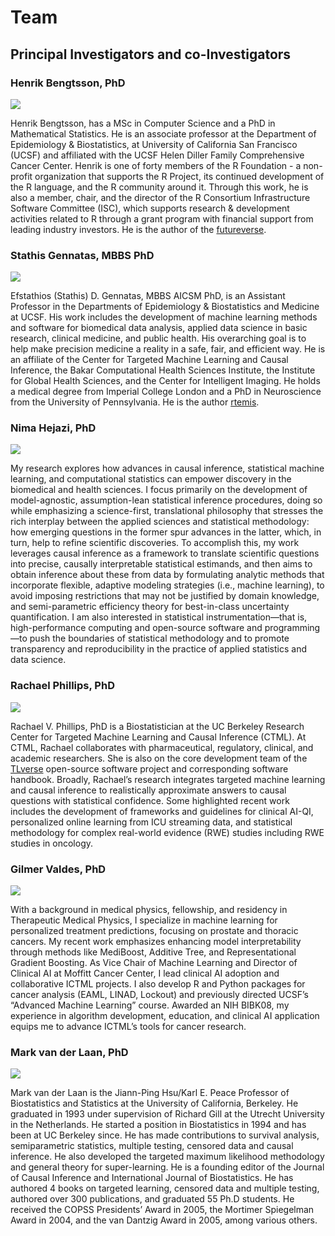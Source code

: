 # Team {#sec-team}

## Principal Investigators and co-Investigators

::: {.h3container}

### Henrik Bengtsson, PhD

::: {.imgtxt}

![](assets/Bengtsson_Henrik.webp){.left-aligned-img}

Henrik Bengtsson, has a MSc in Computer Science and a PhD in Mathematical Statistics. He is an associate professor at the Department of Epidemiology & Biostatistics, at University of California San Francisco (UCSF) and affiliated with the UCSF Helen Diller Family Comprehensive Cancer Center.
Henrik is one of forty members of the R Foundation - a non-profit organization that supports the R Project, its continued development of the R language, and the R community around it. Through this work, he is also a member, chair, and the director of the R Consortium Infrastructure Software Committee (ISC), which supports research & development activities related to R through a grant program with financial support from leading industry investors. He is the author of the [futureverse](https://www.futureverse.org/).

:::

### Stathis Gennatas, MBBS PhD

::: {.imgtxt}

![](assets/Gennatas_Stathis.webp){.left-aligned-img}

Efstathios (Stathis) D. Gennatas, MBBS AICSM PhD, is an Assistant Professor in the Departments of Epidemiology & Biostatistics and Medicine at UCSF. His work includes the development of machine learning methods and software for biomedical data analysis, applied data science in basic research, clinical medicine, and public health. His overarching goal is to help make precision medicine a reality in a safe, fair, and efficient way. He is an affiliate of the Center for Targeted Machine Learning and Causal Inference, the Bakar Computational Health Sciences Institute, the Institute for Global Health Sciences, and the Center for Intelligent Imaging. He holds a medical degree from Imperial College London and a PhD in Neuroscience from the University of Pennsylvania. He is the author [rtemis](https://rtemis.org).

:::

### Nima Hejazi, PhD

::: {.imgtxt}

![](assets/Hejazi_Nima.webp){.left-aligned-img}

My research explores how advances in causal inference, statistical machine learning, and computational statistics can empower discovery in the biomedical and health sciences. I focus primarily on the development of model-agnostic, assumption-lean statistical inference procedures, doing so while emphasizing a science-first, translational philosophy that stresses the rich interplay between the applied sciences and statistical methodology: how emerging questions in the former spur advances in the latter, which, in turn, help to refine scientific discoveries. To accomplish this, my work leverages causal inference as a framework to translate scientific questions into precise, causally interpretable statistical estimands, and then aims to obtain inference about these from data by formulating analytic methods that incorporate flexible, adaptive modeling strategies (i.e., machine learning), to avoid imposing restrictions that may not be justified by domain knowledge, and semi-parametric efficiency theory for best-in-class uncertainty quantification. I am also interested in statistical instrumentation---that is, high-performance computing and open-source software and programming---to push the boundaries of statistical methodology and to promote transparency and reproducibility in the practice of applied statistics and data science.

:::

### Rachael Phillips, PhD

::: {.imgtxt}

![](assets/Phillips_Rachael.webp){.left-aligned-img}

Rachael V. Phillips, PhD is a Biostatistician at the UC Berkeley Research Center for Targeted Machine Learning and Causal Inference (CTML). At CTML, Rachael collaborates with pharmaceutical, regulatory, clinical, and academic researchers. She is also on the core development team of the [TLverse](https://tlverse.org/) open-source software project and corresponding software handbook. Broadly, Rachael’s research integrates targeted machine learning and causal inference to realistically approximate answers to causal questions with statistical confidence. Some highlighted recent work includes the development of frameworks and guidelines for clinical AI-QI, personalized online learning from ICU streaming data, and statistical methodology for complex real-world evidence (RWE) studies including RWE studies in oncology.

:::

### Gilmer Valdes, PhD

::: {.imgtxt}

![](assets/Valdes_Gilmer.webp){.left-aligned-img}

With a background in medical physics, fellowship, and residency in
Therapeutic Medical Physics, I specialize in machine learning for
personalized treatment predictions, focusing on prostate and thoracic
cancers. My recent work emphasizes enhancing model interpretability
through methods like MediBoost, Additive Tree, and Representational
Gradient Boosting. As Vice Chair of Machine Learning and Director of
Clinical AI at Moffitt Cancer Center, I lead clinical AI adoption and
collaborative ICTML projects. I also develop R and Python packages for
cancer analysis (EAML, LINAD, Lockout) and previously directed UCSF's
“Advanced Machine Learning” course. Awarded an NIH BIBK08, my
experience in algorithm development, education, and clinical AI
application equips me to advance ICTML's tools for cancer research.

:::

### Mark van der Laan, PhD

::: {.imgtxt}

![](assets/vanderLaan_Mark.webp){.left-aligned-img}

Mark van der Laan is the Jiann-Ping Hsu/Karl E. Peace Professor of Biostatistics and Statistics at the University of California, Berkeley. He graduated in 1993 under supervision of Richard Gill at the Utrecht University in the Netherlands. He started a position in Biostatistics in 1994 and has been at UC Berkeley since. He has made contributions to survival analysis, semiparametric statistics, multiple testing, censored data and causal inference. He also developed the targeted maximum likelihood methodology and general theory for super-learning. He is a founding editor of the Journal of Causal Inference and International Journal of Biostatistics. He has authored 4 books on targeted learning, censored data and multiple testing, authored over 300 publications, and graduated 55 Ph.D students. He received the COPSS Presidents' Award in 2005, the Mortimer Spiegelman Award in 2004, and the van Dantzig Award in 2005, among various others.

:::

:::
